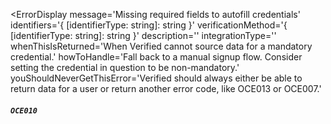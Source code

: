 
<ErrorDisplay
  message='Missing required fields to autofill credentials'
  identifiers='{ [identifierType: string]: string }'
  verificationMethod='{ [identifierType: string]: string }'
  description=''
  integrationType=''
  whenThisIsReturned='When Verified cannot source data for a mandatory credential.' 
  howToHandle='Fall back to a manual signup flow. Consider setting the credential in question to be non-mandatory.'
  youShouldNeverGetThisError='Verified should always either be able to return data for a user or return another error code, like OCE013 or OCE007.'
>
  ##### `OCE010`
</ErrorDisplay>